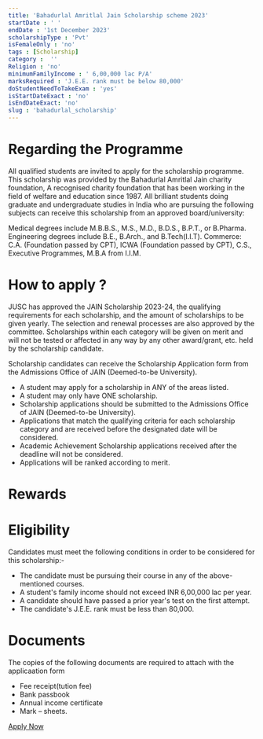 ```yaml
---
title: 'Bahadurlal Amritlal Jain Scholarship scheme 2023'
startDate : ' '
endDate : '1st December 2023'
scholarshipType : 'Pvt'
isFemaleOnly : 'no'
tags : [Scholarship]
category :  ''
Religion : 'no'
minimumFamilyIncome : ' 6,00,000 lac P/A'
marksRequired : 'J.E.E. rank must be below 80,000'
doStudentNeedToTakeExam : 'yes'
isStartDateExact : 'no'
isEndDateExact: 'no'
slug : 'bahadurlal_scholarship'
---
```


# Regarding the Programme
All qualified students are invited to apply for the scholarship programme.
This scholarship was provided by the Bahadurlal Amritlal Jain charity foundation,
A recognised charity foundation that has been working in the field of welfare and education since 1987.
All brilliant students doing graduate and undergraduate studies in India who are pursuing the following subjects can receive this scholarship from an approved board/university:

Medical degrees include M.B.B.S., M.S., M.D., B.D.S., B.P.T., or B.Pharma.
Engineering degrees include B.E., B.Arch., and B.Tech(I.I.T).
Commerce: C.A. (Foundation passed by CPT), ICWA (Foundation passed by CPT), C.S., Executive Programmes, M.B.A from I.I.M.



# How to apply ?
JUSC has approved the JAIN Scholarship 2023-24, the qualifying requirements for each scholarship,
and the amount of scholarships to be given yearly. The selection and renewal processes are also approved by the committee.
Scholarships within each category will be given on merit and will not be tested or affected in any way by any other award/grant, etc. 
held by the scholarship candidate.

Scholarship candidates can receive the Scholarship Application form from the Admissions Office of JAIN (Deemed-to-be University).
 - A student may apply for a scholarship in ANY of the areas listed. 
 - A student may only have ONE scholarship.
 - Scholarship applications should be submitted to the Admissions Office of JAIN (Deemed-to-be University).
 - Applications that match the qualifying criteria for each scholarship category and are received before the designated date will be considered.
 - Academic Achievement Scholarship applications received after the deadline will not be considered.
 - Applications will be ranked according to merit.

# Rewards
  

# Eligibility

Candidates must meet the following conditions in order to be considered for this scholarship:-
 - The candidate must be pursuing their course in any of the above-mentioned courses.
 - A student's family income should not exceed INR 6,00,000 lac per year.
 - A candidate should have passed a prior year's test on the first attempt.
 - The candidate's J.E.E. rank must be less than 80,000.


# Documents
The copies of the following documents are required to attach with the applicaation form

 - Fee receipt(tution fee)
 - Bank passbook
 - Annual income certificate
 - Mark – sheets.


 
[Apply Now]()

